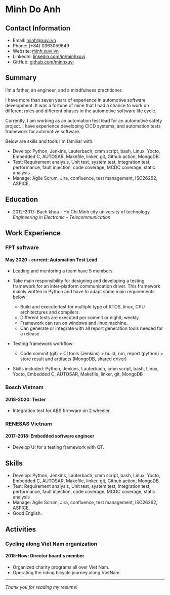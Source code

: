 # Minh Do Anh

## Contact Information

-   Email: minh@xuvi.vn
-   Phone: (+84) 0363059649
-   Website: [minh.xuvi.vn](minh.xuvi.vn)
-   LinkedIn: [linkedin.com/in/minhxuvi](linkedin.com/in/minhxuvi)
-   GitHub: [github.com/minhxuvi](github.com/minhxuvi)

## Summary

I’m a father, an engineer, and a mindfulness practitioner.

I have more than seven years of experience in automotive software development. It was a fortune of mine that I had a chance to work on different roles and different phases in the automotive software life cycle.

Currently, I am working as an automation test lead for an automotive safety project.
I have experience developing CICD systems, and automation tests framework for automotive software.

Below are skills and tools I'm familiar with:

-   Develop: Python, Jenkins, Lauterbach, cmm script, bash, Linux, Yocto, Embedded C, AUTOSAR, Makefile, linker, git, Github action, MongoDB.
-   Test: Requirement analysis, Unit test, system test, integration test, performance, fault injection, code coverage, MCDC coverage, static analysis
-   Manage: Agile Scrum, Jira, confluence, test management, ISO26262, ASPICE.

## Education

-   2012-2017: Bach khoa - Ho Chi Minh city university of technology  
     _Engineering in Electronic – Telecommunication_

## Work Experience

### FPT software

#### May 2020 - current: Automation Test Lead

-   Leading and mentoring a team have 5 members.
-   Take main responsibility for designing and developing a testing framework for an inter-platform communication driver. This framework mainly written in Python and have to adapt some main requirements below:

    -   Build and execute test for multiple type of RTOS, linux, CPU architectures and compilers.
    -   Different tests are executed per commit or nighlt, weekly.
    -   Framework can run on windows and linux machine.
    -   Can generate or integrate with all report generation tools needed for a release.

-   Testing framework workflow:

    -   Code commit (git) > CI tools (Jenkins) > build, run, report (python) > store result and artifacts (MongoDB, shared driver)

-   Skills included: Python, Jenkins, Lauterbach, cmm script, bash, Linux, Yocto, Embedded C, AUTOSAR, Makefile, linker, git, MongoDB

### Bosch Vietnam

#### 2018-2020: Tester

-   Integration test for ABS firmware on 2 wheeler.

### RENESAS Vietnam

#### 2017-2018: Embedded software engineer

-   Develop UI for a testing framework with QT.

## Skills

-   Develop: Python, Jenkins, Lauterbach, cmm script, bash, Linux, Yocto, Embedded C, AUTOSAR, Makefile, linker, git, Github action, MongoDB.
-   Test: Requirement analysis, Unit test, system test, integration test, performance, fault injection, code coverage, MCDC coverage, static analysis
-   Manage: Agile Scrum, Jira, confluence, test management, ISO26262, ASPICE.
-   Good English.

## Activities

### Cycling along Viet Nam organization

#### 2015-Now: Director board's member

-   Organized charity programs all over Viet Nam.
-   Operating the riding bicycle journey along VietNam.

---

_Thank you for reading my resume!_
